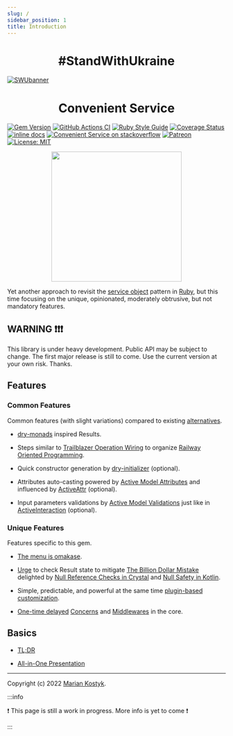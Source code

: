 ```yaml
---
slug: /
sidebar_position: 1
title: Introduction
---
```



<h1 align="center">
  #StandWithUkraine
</h1>

[![SWUbanner](https://raw.githubusercontent.com/vshymanskyy/StandWithUkraine/main/banner-direct.svg)](https://vshymanskyy.github.io/StandWithUkraine)

<h1 align="center">
  Convenient Service
</h1>

[![Gem Version](https://badge.fury.io/rb/convenient_service.svg)](https://rubygems.org/gems/convenient_service) [![GitHub Actions CI](https://github.com/marian13/convenient_service/actions/workflows/ci.yml/badge.svg?branch=main)](https://github.com/marian13/convenient_service/actions/workflows/ci.yml) [![Ruby Style Guide](https://img.shields.io/badge/code_style-standard-brightgreen.svg)](https://github.com/testdouble/standard) [![Coverage Status](https://coveralls.io/repos/github/marian13/convenient_service/badge.svg)](https://coveralls.io/github/marian13/convenient_service?branch=main) [![inline docs](http://inch-ci.org/github/marian13/convenient_service.svg?branch=main)](http://inch-ci.org/github/marian13/convenient_service)
[![Convenient Service on stackoverflow](https://img.shields.io/badge/stackoverflow-community-orange.svg?logo=stackoverflow)](https://stackoverflow.com/tags/convenient-service)
[![Patreon](https://img.shields.io/badge/patreon-donate-orange.svg)](https://www.patreon.com/user?u=31435716&fan_landing=true)
[![License: MIT](https://img.shields.io/badge/license-MIT-yellow.svg)](https://opensource.org/licenses/MIT)

<p align="center">
  <img src="https://raw.githubusercontent.com/marian13/convenient_service/main/logo.png" width="300" />
</p>

Yet another approach to revisit the [service object](https://www.toptal.com/ruby-on-rails/decoupling-rails-components) pattern in [Ruby](https://www.ruby-lang.org/en/), but this time focusing on the <span data-tip="Unique features have special care and the highest priority">unique</span>, <span data-tip="The initial stack of features is completely predefined">opinionated</span>, <span data-tip="It is assumed that you agree with the most of the choices">moderately obtrusive</span>, but <span data-tip="But you still have a way to customize almost everything to your own preferences">not mandatory</span> features.

## WARNING ❗❗❗

This library is under heavy development. Public API may be subject to change. The first major release is still to come. Use the current version at your own risk. Thanks.

## Features

### Common Features

Common features (with slight variations) compared to existing [alternatives](https://github.com/markets/awesome-ruby#business-logic).

- [dry-monads](https://dry-rb.org/gems/dry-monads/1.3/result/) inspired Results.

- Steps similar to [Trailblazer Operation Wiring](https://trailblazer.to/2.1/docs/operation#operation-overview-wiring) to organize [Railway Oriented Programming](https://blog.logrocket.com/what-is-railway-oriented-programming/).

- Quick constructor generation by [dry-initializer](https://dry-rb.org/gems/dry-initializer/3.0/) (optional).

- Attributes auto-casting powered by [Active Model Attributes](https://api.rubyonrails.org/classes/ActiveRecord/Attributes/ClassMethods.html#method-i-attribute) and influenced by [ActiveAttr](https://github.com/cgriego/active_attr#attributes) (optional).

- Input parameters validations by [Active Model Validations](https://guides.rubyonrails.org/active_model_basics.html#validations) just like in [ActiveInteraction](https://github.com/AaronLasseigne/active_interaction#validations) (optional).

### Unique Features

Features specific to this gem.

- [The menu is omakase](https://rubyonrails.org/doctrine#omakase).

- [Urge](https://www.vocabulary.com/dictionary/urge) to check Result state to mitigate [The Billion Dollar Mistake](https://www.infoq.com/presentations/Null-References-The-Billion-Dollar-Mistake-Tony-Hoare/) delighted by [Null Reference Checks in Crystal](https://crystal-lang.org/) and [Null Safety in Kotlin](https://kotlinlang.org/docs/null-safety.html).

- Simple, predictable, and powerful at the same time [plugin-based customization](https://roda.jeremyevans.net/documentation.html).

- [One-time delayed](https://manny.codes/3-practical-uses-of-ruby-method-missing/#building-dsls-and-libraries-with-method_missing) [Concerns](https://api.rubyonrails.org/classes/ActiveSupport/Concern.html) and [Middlewares](https://github.com/Ibsciss/ruby-middleware) in the core.

## Basics

- [TL;DR](./basics/tldr)

- [All-in-One Presentation](https://marian13.github.io/static_content/convenient_service/presentations/all_in_one)

---

Copyright (c) 2022 [Marian Kostyk](http://mariankostyk.com).

<ReactTooltip />

:::info

❗ This page is still a work in progress. More info is yet to come ❗

:::
